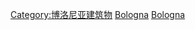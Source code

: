 {{Commons category|Churches in Bologna}}

[[Category:博洛尼亚建筑物|Category:博洛尼亚建筑物]]
[[Category:艾米利亚-罗马涅大区教堂|Bologna]]
[[Category:意大利各城市教堂|Bologna]]